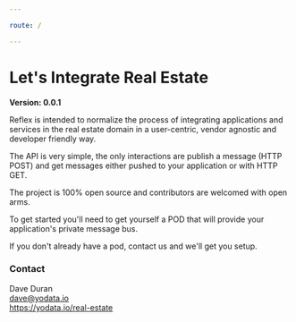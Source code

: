 ```yaml
---

route: /

---
```



# Let&#x27;s Integrate Real Estate

**Version: 0.0.1**

Reflex is intended to normalize the process of integrating applications and services
in the real estate domain in a user-centric, vendor agnostic and developer friendly
way.

The API is very simple, the only interactions are publish a message (HTTP POST) and get messages either pushed to your 
application or with HTTP GET.

The project is 100% open source and contributors are welcomed with open arms.

To get started you'll need to get yourself a POD that will provide your application's private message bus.

If you don't already have a pod, contact us and we'll get you setup.


### Contact
Dave Duran<br />
dave@yodata.io<br />
https://yodata.io/real-estate<br />

